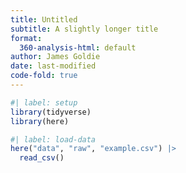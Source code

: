 ```yaml
---
title: Untitled
subtitle: A slightly longer title
format:
  360-analysis-html: default
author: James Goldie
date: last-modified
code-fold: true
---
```


```r
#| label: setup
library(tidyverse)
library(here)
```


```r
#| label: load-data
here("data", "raw", "example.csv") |>
  read_csv()
```
